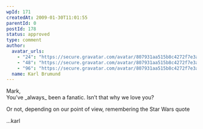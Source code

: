 ```yaml
---
wpId: 171
createdAt: 2009-01-30T11:01:55
parentId: 0
postId: 178
status: approved
type: comment
author:
  avatar_urls:
    - "24": "https://secure.gravatar.com/avatar/807931aa515b8c4272f7e3af567eded2?s=24&d=mm&r=g"
    - "48": "https://secure.gravatar.com/avatar/807931aa515b8c4272f7e3af567eded2?s=48&d=mm&r=g"
    - "96": "https://secure.gravatar.com/avatar/807931aa515b8c4272f7e3af567eded2?s=96&d=mm&r=g"
  name: Karl Brumund
---
```


Mark,  
You’ve \_always\_ been a fanatic. Isn’t that why we love you?

Or not, depending on our point of view, remembering the Star Wars quote

…karl